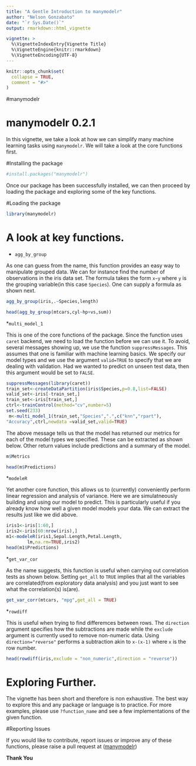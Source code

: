 ---
title: "A Gentle Introduction to manymodelr"
author: "Nelson Gonzabato"
date: "`r Sys.Date()`"
output: rmarkdown::html_vignette

vignette: >
  %\VignetteIndexEntry{Vignette Title}
  %\VignetteEngine{knitr::rmarkdown}
  %\VignetteEncoding{UTF-8}
---

```{r setup, include = FALSE}
knitr::opts_chunk$set(
  collapse = TRUE,
  comment = "#>"
)
```
#manymodelr 

# manymodelr 0.2.1

In this vignette, we take a look at how we can simplify many machine learning tasks using `manymodelr`. We will take a look at the core functions first.

#Installing the package

```{r}
#install.packages("manymodelr")
```

Once our package has been successfully installed, we can then proceed by loading the package and exploring some of the key functions.

#Loading the package

```{r}
library(manymodelr)
```

# A look at key functions.

* `agg_by_group`

As one can guess from the name, this function provides an easy way to manipulate grouped data. We can for instance find the number of observations in the iris data set. The formula takes the form `x~y` where `y` is the grouping variable(in this case `Species`). One can supply a formula as shown next. 

```{r}
agg_by_group(iris,.~Species,length)
```

```{r}
head(agg_by_group(mtcars,cyl~hp+vs,sum))
```


*`multi_model_1`

This is one of the core functions of the package. Since the function uses `caret` backend, we need to load the function before we can use it. To avoid, several messages showing up, we use the function `suppressMessages`. This assumes that one is familiar with machine learning basics. We specify our model types and we use the argument `valid=TRUE` to specify that we are dealing with validation. Had we wanted to predict on unseen test data, then this argument would be set to `FALSE`.

```{r}
suppressMessages(library(caret))
train_set<-createDataPartition(iris$Species,p=0.8,list=FALSE)
valid_set<-iris[-train_set,]
train_set<-iris[train_set,]
ctrl<-trainControl(method="cv",number=5)
set.seed(233)
 m<-multi_model_1(train_set,"Species",".",c("knn","rpart"),
"Accuracy",ctrl,newdata =valid_set,valid=TRUE)
```

The above message tells us that the model has returned our metrics for each of the model types we specified. These can be extracted as shown below. Other return values include predictions and a summary of the model.

```{r}
m$Metrics
```
```{r}
head(m$Predictions)
```


*`modeleR`

 Yet another core function, this allows us to (currently) conveniently perform linear regression and analysis of variance.  Here we are simulatneously building and using our model to predict. This is particularly useful if you already know how well a given model models your data. We can extract the results just like we did above.
 
```{r}
iris1<-iris[1:60,]
iris2<-iris[60:nrow(iris),]
m1<-modeleR(iris1,Sepal.Length,Petal.Length,
        lm,na.rm=TRUE,iris2)
head(m1$Predictions)
```

*`get_var_cor`
 
 As the name suggests, this function is useful when carrying out correlation tests as shown below. Setting `get_all` to `TRUE` implies that all the variables are correlated(from exploratory data analysis) and you just want to see what the correlation(s) is(are).
 
 
```{r}
get_var_corr(mtcars, "mpg",get_all = TRUE)
```

*`rowdiff`

 This is useful when trying to find differemces between rows. The `direction` argument specifies how the subtractions are made while the `exclude` argument is currently used to
 remove non-numeric data.  Using `direction="reverse"` performs a subtraction akin to `x-(x-1)` where `x` is the row number. 

```{r}
head(rowdiff(iris,exclude = "non_numeric",direction = "reverse"))
```



# Exploring Further.

The vignette has been short and therefore is non exhaustive. The best way to explore this and any package or language is to practice. For more examples, please use `?function_name` and see a few implementations of the given function.

#Reporting Issues

If you would like to contribute, report issues or improve any of these functions, please raise a pull request at ([manymodelr](github.com/Nelson-Gon/manymodelr))

**Thank You**
